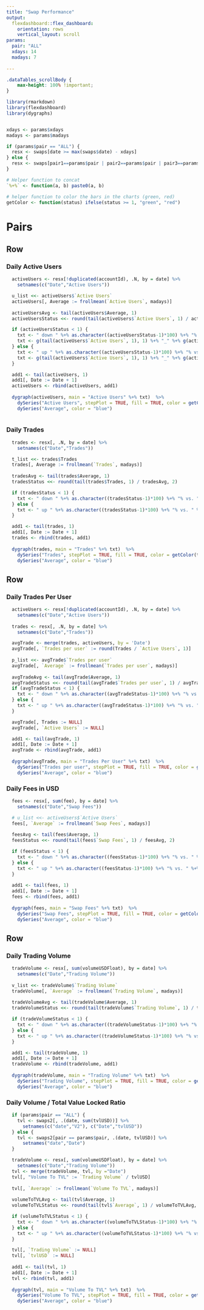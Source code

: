 ```yaml
---
title: "Swap Performance"
output:
  flexdashboard::flex_dashboard:
    orientation: rows
    vertical_layout: scroll
params:
  pair: "ALL"
  xdays: 14
  madays: 7
  
---
```


```css
.dataTables_scrollBody {
    max-height: 100% !important;
}
```

```r

library(rmarkdown)
library(flexdashboard)
library(dygraphs)


xdays <- params$xdays
madays <- params$madays

if (params$pair == "ALL") {
  resx <- swaps[date >= max(swaps$date) - xdays]
} else {
  resx <- swaps[pair1==params$pair | pair2==params$pair | pair3==params$pair & date >= max(swaps$date) - xdays]
}

# Helper function to concat
`%+%` <- function(a, b) paste0(a, b)

# helper function to color the bars in the charts (green, red)
getColor <- function(status) ifelse(status >= 1, "green", "red")

```

# Pairs {.tabset}
Row
----

### Daily Active Users

```r

  activeUsers <- resx[!duplicated(accountId), .N, by = date] %>%
    setnames(c("Date","Active Users"))

  u_list <<- activeUsers$`Active Users`
  activeUsers[, Average := frollmean(`Active Users`, madays)]  
  
  activeUsersAvg <- tail(activeUsers$Average, 1)
  activeUsersStatus <<- round(tail(activeUsers$`Active Users`, 1) / activeUsersAvg, 2)

  if (activeUsersStatus < 1) {
    txt <- " down " %+% as.character((activeUsersStatus-1)*100) %+% "% vs. " %+% madays %+% "D Avg"
    txt <- g(tail(activeUsers$`Active Users`, 1), 1) %+% "_" %+% g(activeUsersAvg,1) 
  } else {
    txt <- " up " %+% as.character((activeUsersStatus-1)*100) %+% "% vs. " %+% madays %+% "D Avg"
    txt <- g(tail(activeUsers$`Active Users`, 1), 1) %+% "_" %+% g(activeUsersAvg,1) 
  }

  add1 <- tail(activeUsers, 1)
  add1[, Date := Date + 1]
  activeUsers <- rbind(activeUsers, add1)
  
  dygraph(activeUsers, main = "Active Users" %+% txt)  %>%
    dySeries("Active Users", stepPlot = TRUE, fill = TRUE, color = getColor(activeUsersStatus)) %>%
    dySeries("Average", color = "blue")
  

```

### Daily Trades

```r

  trades <- resx[, .N, by = date] %>%
    setnames(c("Date","Trades"))

  t_list <<- trades$Trades
  trades[, Average := frollmean(`Trades`, madays)]  
  
  tradesAvg <- tail(trades$Average, 1)
  tradesStatus <<- round(tail(trades$Trades, 1) / tradesAvg, 2)

  if (tradesStatus < 1) {
    txt <- " down " %+% as.character((tradesStatus-1)*100) %+% "% vs. " %+% madays %+% "D Avg"
  } else {
    txt <- " up " %+% as.character((tradesStatus-1)*100) %+% "% vs. " %+% madays %+% "D Avg"
  }

  add1 <- tail(trades, 1)
  add1[, Date := Date + 1]
  trades <- rbind(trades, add1)
  
  dygraph(trades, main = "Trades" %+% txt)  %>% 
    dySeries("Trades", stepPlot = TRUE, fill = TRUE, color = getColor(tradesStatus)) %>%
    dySeries("Average", color = "blue") 

```

Row 
----

### Daily Trades Per User

```r

  activeUsers <- resx[!duplicated(accountId), .N, by = date] %>%
    setnames(c("Date","Active Users"))
  
  trades <- resx[, .N, by = date] %>%
    setnames(c("Date","Trades"))

  avgTrade <- merge(trades, activeUsers, by = 'Date')
  avgTrade[, `Trades per user` := round(Trades / `Active Users`, 1)]
  
  p_list <<- avgTrade$`Trades per user`
  avgTrade[, `Average` := frollmean(`Trades per user`, madays)]  
  
  avgTradeAvg <- tail(avgTrade$Average, 1)
  avgTradeStatus <<- round(tail(avgTrade$`Trades per user`, 1) / avgTradeAvg, 2)
  if (avgTradeStatus < 1) {
    txt <- " down " %+% as.character((avgTradeStatus-1)*100) %+% "% vs. " %+% madays %+% "D Avg"
  } else {
    txt <- " up " %+% as.character((avgTradeStatus-1)*100) %+% "% vs. " %+% madays %+% "D Avg"
  }

  avgTrade[, Trades := NULL]
  avgTrade[, `Active Users` := NULL]

  add1 <- tail(avgTrade, 1)
  add1[, Date := Date + 1]
  avgTrade <- rbind(avgTrade, add1)
  
  dygraph(avgTrade, main = "Trades Per User" %+% txt)  %>% 
    dySeries("Trades per user", stepPlot = TRUE, fill = TRUE, color = getColor(activeUsersStatus)) %>%
    dySeries("Average", color = "blue") 

```

### Daily Fees in USD

```r

  fees <- resx[, sum(fee), by = date] %>%
    setnames(c("Date","Swap Fees"))

  # u_list <<- activeUsers$`Active Users`
  fees[, `Average` := frollmean(`Swap Fees`, madays)]  
  
  feesAvg <- tail(fees$Average, 1)
  feesStatus <<- round(tail(fees$`Swap Fees`, 1) / feesAvg, 2)

  if (feesStatus < 1) {
    txt <- " down " %+% as.character((feesStatus-1)*100) %+% "% vs. " %+% madays %+% "D Avg"
  } else {
    txt <- " up " %+% as.character((feesStatus-1)*100) %+% "% vs. " %+% madays %+% "D Avg"
  }
  
  add1 <- tail(fees, 1)
  add1[, Date := Date + 1]
  fees <- rbind(fees, add1)
  
  dygraph(fees, main = "Swap Fees" %+% txt)  %>% 
    dySeries("Swap Fees", stepPlot = TRUE, fill = TRUE, color = getColor(activeUsersStatus)) %>%
    dySeries("Average", color = "blue") 

```

Row
---

### Daily Trading Volume

```r

  tradeVolume <- resx[, sum(volumeUSDFloat), by = date] %>%
    setnames(c("Date","Trading Volume"))
  
  v_list <<- tradeVolume$`Trading Volume`
  tradeVolume[, `Average` := frollmean(`Trading Volume`, madays)]  
  
  tradeVolumeAvg <- tail(tradeVolume$Average, 1)
  tradeVolumeStatus <<- round(tail(tradeVolume$`Trading Volume`, 1) / tradeVolumeAvg, 2)

  if (tradeVolumeStatus < 1) {
    txt <- " down " %+% as.character((tradeVolumeStatus-1)*100) %+% "% vs. " %+% madays %+% "D Avg"
  } else {
    txt <- " up " %+% as.character((tradeVolumeStatus-1)*100) %+% "% vs. " %+% madays %+% "D Avg"
  }

  add1 <- tail(tradeVolume, 1)
  add1[, Date := Date + 1]
  tradeVolume <- rbind(tradeVolume, add1)
  
  dygraph(tradeVolume, main = "Trading Volume" %+% txt)  %>% 
    dySeries("Trading Volume", stepPlot = TRUE, fill = TRUE, color = getColor(tradeVolumeStatus)) %>%
    dySeries("Average", color = "blue") 

```


### Daily Volume / Total Value Locked Ratio

```r

  if (params$pair == "ALL") {
    tvl <- swaps2[, .(date, sum(tvlUSD))] %>% 
      setnames(c("date","V2"), c("Date","tvlUSD"))
  } else {    
    tvl <- swaps2[pair == params$pair, .(date, tvlUSD)] %>% 
      setnames("date","Date")
  }

  tradeVolume <- resx[, sum(volumeUSDFloat), by = date] %>%
    setnames(c("Date","Trading Volume"))
  tvl <- merge(tradeVolume, tvl, by ="Date")
  tvl[, "Volume To TVL" := `Trading Volume` / tvlUSD]
   
  tvl[, `Average` := frollmean(`Volume To TVL`, madays)]  
  
  volumeToTVLAvg <- tail(tvl$Average, 1)
  volumeToTVLStatus <<- round(tail(tvl$`Average`, 1) / volumeToTVLAvg, 2)

  if (volumeToTVLStatus < 1) {
    txt <- " down " %+% as.character((volumeToTVLStatus-1)*100) %+% "% vs. " %+% madays %+% "D Avg"
  } else {
    txt <- " up " %+% as.character((volumeToTVLStatus-1)*100) %+% "% vs. " %+% madays %+% "D Avg"
  }

  tvl[, `Trading Volume` := NULL]
  tvl[, `tvlUSD` := NULL]
  
  add1 <- tail(tvl, 1)
  add1[, Date := Date + 1]
  tvl <- rbind(tvl, add1)
  
  dygraph(tvl, main = "Volume To TVL" %+% txt)  %>% 
    dySeries("Volume To TVL", stepPlot = TRUE, fill = TRUE, color = getColor(volumeToTVLStatus)) %>%
    dySeries("Average", color = "blue") 

```
